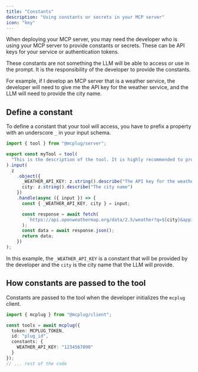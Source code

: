 ```yaml
---
title: "Constants"
description: "Using constants or secrets in your MCP server"
icon: "key"
---
```


When deploying your MCP server, you may need the developer who is using your MCP server to provide constants or secrets. These can be API keys for your service or authentication tokens.

These constants are not something the LLM will be able to access or use in the prompt. It is the responsibility of the developer to provide the constants.

For example, if I develop an MCP server that is a weather service, the developer will need to give me the API key for the weather service, and the LLM will need to provide the city name.

## Define a constant

To define a constant that your tool will access, you have to prefix a property with an underscore `_` in your input schema.

```ts
import { tool } from "@mcplug/server";

export const myTool = tool(
  "This is the description of the tool. It is highly recommended to provide a detailed description of the tool."
).input(
  z
    .object({
      _WEATHER_API_KEY: z.string().describe("The API key for the weather service"),
      city: z.string().describe("The city name")
    })
    .handle(async ({ input }) => {
      const { _WEATHER_API_KEY, city } = input;

      const response = await fetch(
        `https://api.openweathermap.org/data/2.5/weather?q=${city}&appid=${_WEATHER_API_KEY}`
      );
      const data = await response.json();
      return data;
    })
);
```

In this example, the `_WEATHER_API_KEY` is a constant that will be provided by the developer and the `city` is the city name that the LLM will provide.

## How constants are passed to the tool

Constants are passed to the tool when the developer initializes the `mcplug` client.

```ts
import { mcplug } from "@mcplug/client";

const tools = await mcplug({
  token: MCPLUG_TOKEN,
  id: "plug_id",
  constants: {
    WEATHER_API_KEY: "1234567890"
  }
});
// ... rest of the code
```
